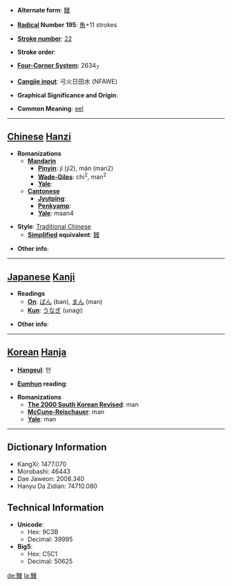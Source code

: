 * '''Alternate form''': [[鳗]]

* '''[[Wiktionary:Chinese radical index| Radical]] Number 195''': [[Wiktionary:Chinese radical index 魚|魚]]+11 strokes

* '''[[Wiktionary:Chinese total strokes index|Stroke number]]''': [[Wiktionary:Chinese total strokes index 22|22]]

* '''Stroke order''': 

* '''[[Wiktionary:Chinese four corner index|Four-Corner System]]''': 2634<sub>7</sub>

* '''[[Wiktionary:Chinese Cangjie index|Cangjie input]]''': 弓火日田水 (NFAWE)

* '''Graphical Significance and Origin''': 

* '''Common Meaning''': [[eel]]

----

== [[Chinese]] [[Hanzi]] ==

* '''Romanizations'''
** '''[[Mandarin]]'''
*** '''[[Pinyin]]''': jí (ji2), mán (man2)
*** '''[[Wade-Giles]]''': chi<sup>2</sup>, man<sup>2</sup>
*** '''[[Yale]]''': 
** '''[[Cantonese]]'''
*** '''[[Jyutping]]''':
*** '''[[Penkyamp]]''': 
*** '''[[Yale]]''': maan4

* '''Style''': [[Traditional Chinese]] 
** '''[[Simplified Chinese|Simplified]] equivalent''': [[鳗]]

* '''Other info''': 

----

== [[Japanese]] [[Kanji]] ==

* '''Readings'''
** '''[[On]]''': [[ばん]] (ban), [[まん]] (man)
** '''[[Kun]]''': [[うなぎ]] (unagi)

* '''Other info''':  

----

== [[Korean]] [[Hanja]] ==

* '''[[Hangeul]]''': 만

* '''[[Eumhun]] reading''': 

* '''Romanizations'''
** '''[[The 2000 South Korean Revised Romanization|The 2000 South Korean Revised]]''': man
** '''[[McCune-Reischauer]]''': man
** '''[[Yale]]''': man

----

== Dictionary Information ==

* KangXi: 1477.070
* Morobashi: 46443
* Dae Jaweon: 2008.340
* Hanyu Da Zidian: 74710.080

== Technical Information ==

* '''Unicode''':
** Hex: 9C3B
** Decimal: 39995
* '''Big5''':
** Hex: C5C1
** Decimal: 50625

[[de:鰻]]
[[la:鰻]]